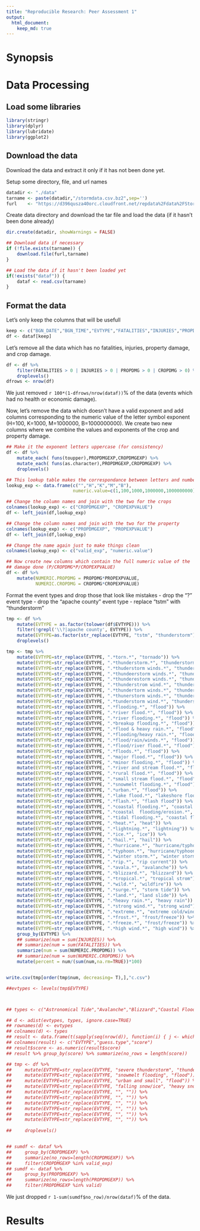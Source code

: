 ```yaml
---
title: "Reproducible Research: Peer Assessment 1"
output: 
  html_document:
    keep_md: true
---
```

# Synopsis


# Data Processing

## Load some libraries
```r
library(stringr)
library(dplyr)
library(lubridate)
library(ggplot2)
```

## Download the data

Download the data and extract it only if it has not been done yet.

Setup some directory, file, and url names 
```r
datadir <- "./data"
tarname <- paste(datadir,"/stormdata.csv.bz2",sep='')
furl    <- "https://d396qusza40orc.cloudfront.net/repdata%2Fdata%2FStormData.csv.bz2"
```

Create data directory and download the tar file and load the data (if
it hasn't been done already)
```r
dir.create(datadir, showWarnings = FALSE)

## Download data if necessary
if (!file.exists(tarname)) {
    download.file(furl,tarname)
}

## Load the data if it hasn't been loaded yet
if(!exists("dataf")) {
    dataf <- read.csv(tarname)
}
```

## Format the data

Let's only keep the columns that will be usefull
```r
keep <- c("BGN_DATE","BGN_TIME","EVTYPE","FATALITIES","INJURIES","PROPDMG","PROPDMGEXP","CROPDMG","CROPDMGEXP")
df <- dataf[keep]
```

Let's remove all the data which has no fatalities, injuries, property
damage, and crop damage.
```r
df <- df %>%
    filter(FATALITIES > 0 | INJURIES > 0 | PROPDMG > 0 | CROPDMG > 0) %>%
    droplevels()
dfrows <- nrow(df)
```
We just removed `r 100*(1-dfrows/nrow(dataf))`% of the data (events
which had no health or economic damage).

Now, let's remove the data which doesn't have a valid exponent and add
columns corresponding to the numeric value of the letter symbol
exponent (H=100, K=1000, M=1000000, B=1000000000). We create two new
columns where we combine the values and exponents of the crop and
property damage.
```r
## Make it the exponent letters uppercase (for consistency)
df <- df %>%
    mutate_each( funs(toupper),PROPDMGEXP,CROPDMGEXP) %>%
    mutate_each( funs(as.character),PROPDMGEXP,CROPDMGEXP) %>%
    droplevels()

## This lookup table makes the correspondance between letters and numbers
lookup_exp <- data.frame(c("","H","K","M","B"),
                         numeric.value=c(1,100,1000,1000000,1000000000))

## Change the column names and join with the two for the crops
colnames(lookup_exp) <- c("CROPDMGEXP", "CROPEXPVALUE")
df <- left_join(df,lookup_exp)

## Change the column names and join with the two for the property
colnames(lookup_exp) <- c("PROPDMGEXP", "PROPEXPVALUE")
df <- left_join(df,lookup_exp)

## Change the name again just to make things clean
colnames(lookup_exp) <- c("valid_exp", "numeric.value")

## Now create new columns which contain the full numeric value of the
## damage done (P/CROPDMG*P/CROPEXPVALUE)
df <- df %>%
    mutate(NUMERIC.PROPDMG = PROPDMG*PROPEXPVALUE,
           NUMERIC.CROPDMG = CROPDMG*CROPEXPVALUE)
```


Format the event types and drop those that look like mistakes
- drop the "?" event type
- drop the "apache county" event type
- replace "tstm" with "thunderstorm"
```r
tmp <- df %>%
    mutate(EVTYPE = as.factor(tolower(df$EVTYPE))) %>%
    filter(!grepl('\\?|apache county', EVTYPE)) %>%
    mutate(EVTYPE=as.factor(str_replace(EVTYPE, "tstm", "thunderstorm"))) %>%
    droplevels()

tmp <- tmp %>%
    mutate(EVTYPE=str_replace(EVTYPE, ".*torn.*", "tornado")) %>%
    mutate(EVTYPE=str_replace(EVTYPE, ".*thunderstorm.*", "thunderstorm wind")) %>%
    mutate(EVTYPE=str_replace(EVTYPE, ".*thuderstorm winds.*", "thunderstorm wind")) %>%
    mutate(EVTYPE=str_replace(EVTYPE, ".*thundeerstorm winds.*", "thunderstorm wind")) %>%
    mutate(EVTYPE=str_replace(EVTYPE, ".*thunderestorm winds.*", "thunderstorm wind")) %>%
    mutate(EVTYPE=str_replace(EVTYPE, ".*thunderstrom wind.*", "thunderstorm wind")) %>%
    mutate(EVTYPE=str_replace(EVTYPE, ".*thundertorm winds.*", "thunderstorm wind")) %>%
    mutate(EVTYPE=str_replace(EVTYPE, ".*thunerstorm winds.*", "thunderstorm wind")) %>%
    mutate(EVTYPE=str_replace(EVTYPE, ".*tunderstorm wind.*", "thunderstorm wind")) %>%
    mutate(EVTYPE=str_replace(EVTYPE, ".*flooding.*", "flood")) %>%
    mutate(EVTYPE=str_replace(EVTYPE, ".*river flood.*", "flood")) %>%
    mutate(EVTYPE=str_replace(EVTYPE, ".*river flooding.*", "flood")) %>%
    mutate(EVTYPE=str_replace(EVTYPE, ".*breakup flooding.*", "flood")) %>%
    mutate(EVTYPE=str_replace(EVTYPE, ".*flood & heavy rain.*", "flood")) %>%
    mutate(EVTYPE=str_replace(EVTYPE, ".*flooding/heavy rain.*", "flood")) %>%
    mutate(EVTYPE=str_replace(EVTYPE, ".*flood/rain/winds.*", "flood")) %>%
    mutate(EVTYPE=str_replace(EVTYPE, ".*flood/river flood.*", "flood")) %>%
    mutate(EVTYPE=str_replace(EVTYPE, ".*floods.*", "flood")) %>%
    mutate(EVTYPE=str_replace(EVTYPE, ".*major flood.*", "flood")) %>%
    mutate(EVTYPE=str_replace(EVTYPE, ".*minor flooding.*", "flood")) %>%
    mutate(EVTYPE=str_replace(EVTYPE, ".*river and stream flood.*", "flood")) %>%
    mutate(EVTYPE=str_replace(EVTYPE, ".*rural flood.*", "flood")) %>%
    mutate(EVTYPE=str_replace(EVTYPE, ".*small stream flood.*", "flood")) %>%
    mutate(EVTYPE=str_replace(EVTYPE, ".*snowmelt flooding.*", "flood")) %>%
    mutate(EVTYPE=str_replace(EVTYPE, ".*urban.*", "flood")) %>%
    mutate(EVTYPE=str_replace(EVTYPE, ".*lake flood.*", "lakeshore flood")) %>%
    mutate(EVTYPE=str_replace(EVTYPE, ".*flash.*", "flash flood")) %>%
    mutate(EVTYPE=str_replace(EVTYPE, ".*coastal flooding.*", "coastal flood")) %>%
    mutate(EVTYPE=str_replace(EVTYPE, ".*coastal  flooding/erosion.*", "coastal flood")) %>%
    mutate(EVTYPE=str_replace(EVTYPE, ".*tidal flooding.*", "coastal flood")) %>%
    mutate(EVTYPE=str_replace(EVTYPE, ".*heat.*", "heat")) %>%
    mutate(EVTYPE=str_replace(EVTYPE, ".*lightning.*", "lightning")) %>%
    mutate(EVTYPE=str_replace(EVTYPE, ".*ice.*", "ice")) %>%
    mutate(EVTYPE=str_replace(EVTYPE, ".*hail.*", "hail")) %>%
    mutate(EVTYPE=str_replace(EVTYPE, ".*hurricane.*", "hurricane/typhoon")) %>%
    mutate(EVTYPE=str_replace(EVTYPE, ".*typhoon.*", "hurricane/typhoon")) %>%
    mutate(EVTYPE=str_replace(EVTYPE, ".*winter storm.*", "winter storm")) %>%
    mutate(EVTYPE=str_replace(EVTYPE, ".*rip.*", "rip current")) %>%
    mutate(EVTYPE=str_replace(EVTYPE, ".*avala.*", "avalanche")) %>%
    mutate(EVTYPE=str_replace(EVTYPE, ".*blizzard.*", "blizzard")) %>%
    mutate(EVTYPE=str_replace(EVTYPE, ".*tropical.*", "tropical strom")) %>%
    mutate(EVTYPE=str_replace(EVTYPE, ".*wild.*", "wildfire")) %>%
    mutate(EVTYPE=str_replace(EVTYPE, ".*surge.*", "storm tide")) %>%
    mutate(EVTYPE=str_replace(EVTYPE, ".*land.*", "land slide")) %>%
    mutate(EVTYPE=str_replace(EVTYPE, ".*heavy rain.*", "heavy rain")) %>%
    mutate(EVTYPE=str_replace(EVTYPE, ".*strong wind.*", "strong wind")) %>%
    mutate(EVTYPE=str_replace(EVTYPE, ".*extreme.*", "extreme cold/wind chill")) %>%
    mutate(EVTYPE=str_replace(EVTYPE, ".*frost.*", "frost/freeze")) %>%
    mutate(EVTYPE=str_replace(EVTYPE, ".*freeze.*", "frost/freeze")) %>%
    mutate(EVTYPE=str_replace(EVTYPE, ".*high wind.*", "high wind")) %>%
    group_by(EVTYPE) %>%
    ## summarize(num = sum(INJURIES)) %>%
    ## summarize(num = sum(FATALITIES)) %>%
    summarize(num = sum(NUMERIC.PROPDMG)) %>%
    ## summarize(num = sum(NUMERIC.CROPDMG)) %>%
    mutate(percent = num/(sum(num,na.rm=TRUE))*100)


write.csv(tmp[order(tmp$num, decreasing= T),],"c.csv")

##evtypes <- levels(tmp$EVTYPE)



## types <- c("Astronomical Tide","Avalanche","Blizzard","Coastal Flood","Cold/Wind Chill","Debris Flow","Dense Fog ","Dense Smoke","Drought","Dust Devil","Dust Storm","Extreme Cold/Wind Chill","Flash Flood","Flood","Freezing Fog","Frost/Freeze","Funnel Cloud","Hail","Heat","Heavy Rain","Heavy Snow","High Surf","High Wind","Hurricane/Typhoon","Ice","Lakeshore Flood","Lake-Effect Snow","Lightning","Hail","Marine Thunderstorm Wind","Rip Current","Seiche","Sleet","Storm Tide","Strong Wind","Thunderstorm Wind","Tornado","Tropical Depression","Tropical Storm","Tsunami","Volcanic Ash","Waterspout","Wildfire","Winter Storm","Winter Weather","Land Slide")

## d <- adist(evtypes, types, ignore.case=TRUE)
## rownames(d) <- evtypes
## colnames(d) <- types
## result <- data.frame(t(sapply(seq(nrow(d)), function(i) { j <- which.min(d[i,]); c(rownames(d)[i], colnames(d)[j], as.numeric(d[i,j]))})))
## colnames(result) <- c("EVTYPE","guess.type","score")
## result$score <- as.numeric(result$score)
## result %>% group_by(score) %>% summarize(no_rows = length(score))

## tmp <- df %>%
##     mutate(EVTYPE=str_replace(EVTYPE, "severe thunderstorm", "thunderstorm wind")) %>%
##     mutate(EVTYPE=str_replace(EVTYPE, "snowmelt flooding", "flood")) %>%
##     mutate(EVTYPE=str_replace(EVTYPE, "urban and small", "flood")) %>%
##     mutate(EVTYPE=str_replace(EVTYPE, "falling snow/ice", "heavy snow")) %>%
##     mutate(EVTYPE=str_replace(EVTYPE, "", "")) %>%
##     mutate(EVTYPE=str_replace(EVTYPE, "", "")) %>%
##     mutate(EVTYPE=str_replace(EVTYPE, "", "")) %>%
##     mutate(EVTYPE=str_replace(EVTYPE, "", "")) %>%
##     mutate(EVTYPE=str_replace(EVTYPE, "", "")) %>%
##     mutate(EVTYPE=str_replace(EVTYPE, "", "")) %>%
    
##     droplevels()



```





```r
## sumdf <- dataf %>%
##     group_by(CROPDMGEXP) %>%
##     summarize(no_rows=length(CROPDMGEXP)) %>%
##     filter(CROPDMGEXP %in% valid_exp)
## sumdf <- dataf %>%
##     group_by(PROPDMGEXP) %>%
##     summarize(no_rows=length(PROPDMGEXP)) %>%
##     filter(PROPDMGEXP %in% valid)
```
We just dropped `r 1-sum(sumdf$no_row)/nrow(dataf)`% of the data.

# Results
